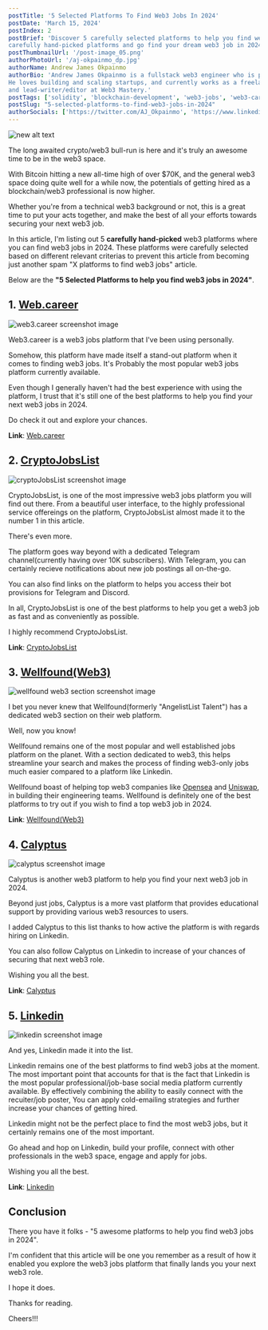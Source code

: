 ```yaml
---
postTitle: '5 Selected Platforms To Find Web3 Jobs In 2024'
postDate: 'March 15, 2024'
postIndex: 2
postBrief: 'Discover 5 carefully selected platforms to help you find web3 jobs in 2024. Explore to unlock these 
carefully hand-picked platforms and go find your dream web3 job in 2024.'
postThumbnailUrl: '/post-image_05.png'
authorPhotoUrl: '/aj-okpainmo_dp.jpg'
authorName: Andrew James Okpainmo
authorBio: 'Andrew James Okpainmo is a fullstack web3 engineer who is passionate about web3 and blockchain technology.
He loves building and scaling startups, and currently works as a freelance software engineer. He is also the founder
and lead-writer/editor at Web3 Mastery.'
postTags: ['solidity', 'blockchain-development', 'web3-jobs', 'web3-careers']
postSlug: "5-selected-platforms-to-find-web3-jobs-in-2024"
authorSocials: ['https://twitter.com/AJ_Okpainmo', 'https://www.linkedin.com/in/okpainmo-andrew/', 'https://github.com/Okpainmo']
---
```


![new alt text](/post-image_05.png)

The long awaited crypto/web3 bull-run is here and it's truly an awesome time to be in the web3 space.

With Bitcoin hitting a new all-time high of over $70K, and the general web3 space doing quite well for a while now, the potentials
of getting hired as a blockchain/web3 professional is now higher.

Whether you're from a technical web3 background or not, this is a great time to put your acts together, and make the best 
of all your efforts towards securing your next web3 job.

In this article, I'm listing out 5 **carefully hand-picked** web3 platforms where you can find web3 jobs in 2024. These platforms 
were carefully selected based on different relevant criterias to prevent this article from becoming just another spam "X platforms to 
find web3 jobs" article.

Below are the **"5 Selected Platforms to help you find web3 jobs in 2024"**.

## 1. [Web.career](https://web3.career/)

![web3.career screenshot image](/post-image_06.png)

Web3.career is a web3 jobs platform that I've been using personally. 

Somehow, this platform have made itself a stand-out platform when it comes to finding web3 jobs. It's Probably the most popular web3 
jobs platform currently available.

Even though I generally haven't had the best experience with using the platform, I trust that it's still one of the best platforms to
help you find your next web3 jobs in 2024.

Do check it out and explore your chances. 

**Link**: [Web.career](https://web3.career/)


## 2. [CryptoJobsList](https://cryptojobslist.com/)

![cryptoJobsList screenshot image](/post-image_10.png)

CryptoJobsList, is one of the most impressive web3 jobs platform you will find out there. From a beautiful user interface, to the 
highly professional service offereings on the platform, CryptoJobsList almost made it to the number 1 in this article.

There's even more. 

The platform goes way beyond with a dedicated Telegram channel(currently having over 10K subscribers). With Telegram, 
you can certainly recieve notifications about new job postings all on-the-go.

You can also find links on the platform to helps you access their bot provisions for Telegram and Discord.

In all, CryptoJobsList is one of the best platforms to help you get a web3 job as fast and as conveniently as possible.

I highly recommend CryptoJobsList.

**Link**: [CryptoJobsList](https://cryptojobslist.com/)


## 3. [Wellfound(Web3)](https://wellfound.com/web3)

![wellfound web3 section screenshot image](/post-image_09.png)

I bet you never knew that Wellfound(formerly "AngelistList Talent") has a dedicated web3 section on their web platform. 

Well, now you know!

Wellfound remains one of the most popular and well established jobs platform on the planet. With a section dedicated to web3, this helps 
streamline your search and makes the process of finding web3-only jobs much easier compared to a platform like Linkedin.

Wellfound boast of helping top web3 companies like [Opensea](https://opensea.io/) and [Uniswap](https://uniswap.org/), in building 
their engineering teams. Wellfound is definitely one of the best platforms to try out if you wish to find a top web3 job in 2024.

**Link**: [Wellfound(Web3)](https://wellfound.com/web3)


## 4. [Calyptus](https://calyptus.co/)

![calyptus screenshot image](/post-image_07.png)

Calyptus is another web3 platform to help you find your next web3 job in 2024.

Beyond just jobs, Calyptus is a more vast platform that provides educational support by providing various web3 resources to users.

I added Calyptus to this list thanks to how active the platform is with regards hiring on Linkedin. 

You can also follow Calyptus on Linkedin to increase of your chances of securing that next web3 role.

Wishing you all the best.

**Link**: [Calyptus](https://calyptus.co/)


## 5. [Linkedin](https://www.linkedin.com/jobs/)

![linkedin screenshot image](/post-image_08.png)

And yes, Linkedin made it into the list. 

Linkedin remains one of the best platforms to find web3 jobs at the moment. The most important 
point that accounts for that is the fact that Linkedin is the most popular professional/job-base social media platform currently 
available. By effectively combining the ability to easily connect with the recuiter/job poster, You can apply cold-emailing
strategies and further increase your chances of getting hired.

Linkedin might not be the perfect place to find the most web3 jobs, but it certainly remains one of the most important.

Go ahead and hop on Linkedin, build your profile, connect with other professionals in the web3 space, engage and apply for jobs.

Wishing you all the best.

**Link**: [Linkedin](https://www.linkedin.com/jobs/)

## Conclusion

There you have it folks - "5 awesome platforms to help you find web3 jobs in 2024". 

I'm confident that this article will be one you remember as a result of how it enabled you explore the 
web3 jobs platform that finally lands you your next web3 role.

I hope it does.

Thanks for reading.

Cheers!!!

